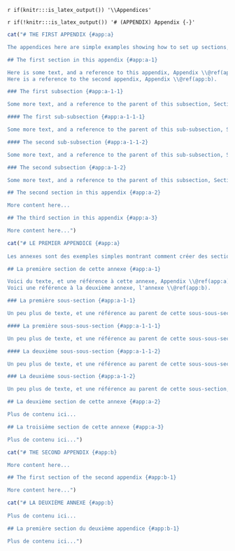 <!-- The following code should appear at the beginning of the first appendix.
After that, all subsequent sections will be turned into appendices. -->

`r if(knitr:::is_latex_output()) '\\Appendices'`

`r if(!knitr:::is_latex_output()) '# (APPENDIX) Appendix {-}'`

```r
cat("# THE FIRST APPENDIX {#app:a}

The appendices here are simple examples showing how to set up sections, subsections, and sub-subsections withing the appendices. References are also shown here, but can be placed anywhere in the document.

## The first section in this appendix {#app:a-1}

Here is some text, and a reference to this appendix, Appendix \\@ref(app:a).
Here is a reference to the second appendix, Appendix \\@ref(app:b).

### The first subsection {#app:a-1-1}

Some more text, and a reference to the parent of this subsection, Section \\@ref(app:a-1)

#### The first sub-subsection {#app:a-1-1-1}

Some more text, and a reference to the parent of this sub-subsection, Subsection \\@ref(app:a-1)

#### The second sub-subsection {#app:a-1-1-2}

Some more text, and a reference to the parent of this sub-subsection, Subsection \\@ref(app:a-1-1)

### The second subsection {#app:a-1-2}

Some more text, and a reference to the parent of this subsection, Section \\@ref(app:a-1)

## The second section in this appendix {#app:a-2}

More content here...

## The third section in this appendix {#app:a-3}

More content here...")
```
```r
cat("# LE PREMIER APPENDICE {#app:a}
    
Les annexes sont des exemples simples montrant comment créer des sections, des sous-sections et des sous-sous-sections dans les annexes. Les références sont également indiquées ici, mais peuvent être placées n'importe où dans le document.

## La première section de cette annexe {#app:a-1}

Voici du texte, et une référence à cette annexe, Appendix \\@ref(app:a).
Voici une référence à la deuxième annexe, l'annexe \\@ref(app:b).

### La première sous-section {#app:a-1-1}

Un peu plus de texte, et une référence au parent de cette sous-sous-section, la Sous-section \\@ref(app:a-1)

#### La première sous-sous-section {#app:a-1-1-1}

Un peu plus de texte, et une référence au parent de cette sous-sous-section, la Sous-section \\@ref(app:a-1-1)

#### La deuxième sous-sous-section {#app:a-1-1-2}

Un peu plus de texte, et une référence au parent de cette sous-sous-section, la Sous-section \\@ref(app:a-1-1)

### La deuxième sous-section {#app:a-1-2}

Un peu plus de texte, et une référence au parent de cette sous-section, la section \\@ref(app:a-1)

## La deuxième section de cette annexe {#app:a-2}

Plus de contenu ici...

## La troisième section de cette annexe {#app:a-3}

Plus de contenu ici...")
```

```r
cat("# THE SECOND APPENDIX {#app:b}

More content here...

## The first section of the second appendix {#app:b-1}

More content here...")
```
```r
cat("# LA DEUXIÈME ANNEXE {#app:b}
    
Plus de contenu ici...

## La première section du deuxième appendice {#app:b-1}

Plus de contenu ici...")
```
